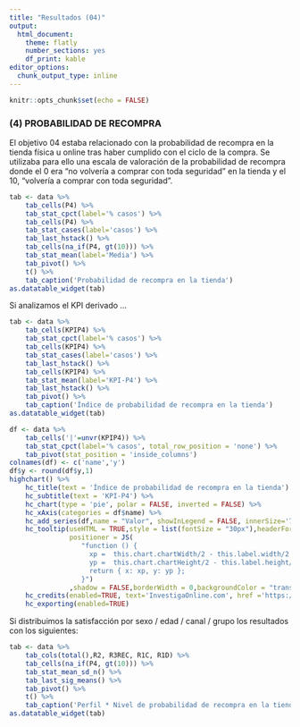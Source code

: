 ```yaml
---
title: "Resultados (04)"
output: 
  html_document: 
    theme: flatly
    number_sections: yes
    df_print: kable
editor_options: 
  chunk_output_type: inline
---
```


```r
knitr::opts_chunk$set(echo = FALSE)
```

### (4) PROBABILIDAD DE RECOMPRA

El objetivo 04 estaba relacionado con la probabilidad de recompra en la tienda física u online tras haber cumplido con el ciclo de la compra. Se utilizaba para ello una escala de valoración de la probabilidad de recompra donde el 0 era "no volvería a comprar con toda seguridad" en la tienda y el 10, "volvería a comprar con toda seguridad".

```r
tab <- data %>%
	tab_cells(P4) %>%
	tab_stat_cpct(label='% casos') %>%
    tab_cells(P4) %>%
    tab_stat_cases(label='casos') %>%
    tab_last_hstack() %>%
    tab_cells(na_if(P4, gt(10))) %>%
    tab_stat_mean(label='Media') %>%
    tab_pivot() %>%
    t() %>%
    tab_caption('Probabilidad de recompra en la tienda')
as.datatable_widget(tab)
```

Si analizamos el KPI derivado ...

```r
tab <- data %>%
	tab_cells(KPIP4) %>%
	tab_stat_cpct(label='% casos') %>%
    tab_cells(KPIP4) %>%
    tab_stat_cases(label='casos') %>%
    tab_last_hstack() %>%
    tab_cells(KPIP4) %>%
    tab_stat_mean(label='KPI-P4') %>%
    tab_last_hstack() %>%
	tab_pivot() %>%
    tab_caption('Índice de probabilidad de recompra en la tienda')
as.datatable_widget(tab)
```

```r
df <- data %>%
	tab_cells('|'=unvr(KPIP4)) %>%
	tab_stat_cpct(label='% casos', total_row_position = 'none') %>%
	tab_pivot(stat_position = 'inside_columns')
colnames(df) <- c('name','y')
df$y <- round(df$y,1)
highchart() %>%
    hc_title(text = 'Índice de probabilidad de recompra en la tienda') %>%
    hc_subtitle(text = 'KPI-P4') %>% 
    hc_chart(type = 'pie', polar = FALSE, inverted = FALSE) %>% 
    hc_xAxis(categories = df$name) %>%
    hc_add_series(df,name = "Valor", showInLegend = FALSE, innerSize='75%',dataLabels = list(format="{point.name}<br>({point.y}%)"))%>%
    hc_tooltip(useHTML = TRUE,style = list(fontSize = "30px"),headerFormat = "",pointFormat = paste("<br><div style='text-align: center;'>Índice <b><br>",round(mean(data$KPIP4, na.rm = TRUE), 1),"</div>"),
               positioner = JS(
                  "function () {
                    xp =  this.chart.chartWidth/2 - this.label.width/2
                    yp =  this.chart.chartHeight/2 - this.label.height/2
                    return { x: xp, y: yp };
                  }")
               ,shadow = FALSE,borderWidth = 0,backgroundColor = "transparent",hideDelay = 9999) %>%
    hc_credits(enabled=TRUE, text='InvestigaOnline.com', href ='https://www.investigaonline.com') %>%
    hc_exporting(enabled=TRUE)
```

Si distribuimos la satisfacción por sexo / edad / canal / grupo los resultados con los siguientes:

```r
tab <- data %>%
    tab_cols(total(),R2, R3REC, R1C, R1D) %>%
    tab_cells(na_if(P4, gt(10))) %>%
    tab_stat_mean_sd_n() %>%
    tab_last_sig_means() %>%
	tab_pivot() %>%
    t() %>%
    tab_caption('Perfil * Nivel de probabilidad de recompra en la tienda')
as.datatable_widget(tab)
```
